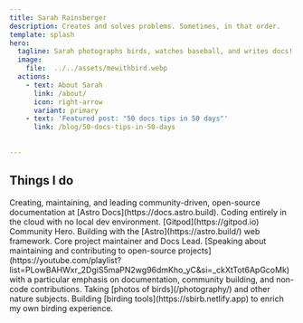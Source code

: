 ```yaml
---
title: Sarah Rainsberger
description: Creates and solves problems. Sometimes, in that order.
template: splash
hero:
  tagline: Sarah photographs birds, watches baseball, and writes docs!
  image:
    file:  ../../assets/mewithbird.webp
  actions:
    - text: About Sarah
      link: /about/
      icon: right-arrow
      variant: primary
    - text: 'Featured post: "50 docs tips in 50 days"'
      link: /blog/50-docs-tips-in-50-days
			
      
---
```



## Things I do

<CardGrid stagger>
	<Card title="Documentation" icon="pencil">
		Creating, maintaining, and leading community-driven, open-source documentation at [Astro Docs](https://docs.astro.build).
	</Card>
	<Card title="Cloud-based development" icon="laptop">
		Coding entirely in the cloud with no local dev environment. [Gitpod](https://gitpod.io) Community Hero.
	</Card>
	<Card title="Astro" icon="rocket">
		Building with the [Astro](https://astro.build/) web framework. Core project maintainer and Docs Lead.
	</Card>
	<Card title="Talks and interviews" icon="youtube">
		[Speaking about maintaining and contributing to open-source projects](https://youtube.com/playlist?list=PLowBAHWxr_2DgiS5maPN2wg96dmKho_yC&si=_ckXtTot6ApGcoMk) with a particular emphasis on documentation, community building, and non-code contributions.
	</Card>
	<Card title="Nature Photography" icon="instagram">
	Taking [photos of birds](/photography/) and other nature subjects.
	</Card>
	<Card title="sBirb" icon="twitter">
	Building [birding tools](https://sbirb.netlify.app) to enrich my own birding experience.
	</Card>
</CardGrid>
